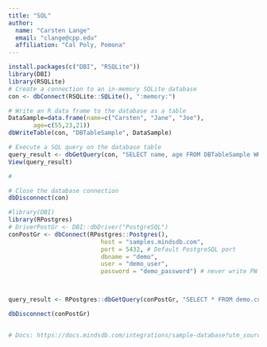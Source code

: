 ```yaml
---
title: "SQL"
author:
  name: "Carsten Lange"
  email: "clange@cpp.edu"
  affiliation: "Cal Poly, Pomona"
---
```


```r
install.packages(c("DBI", "RSQLite"))
library(DBI)
library(RSQLite)
# Create a connection to an in-memory SQLite database
con <- dbConnect(RSQLite::SQLite(), ":memory:")

# Write an R data frame to the database as a table
DataSample=data.frame(name=c("Carsten", "Jane", "Joe"), 
       age=c(55,23,21))
dbWriteTable(con, "DBTableSample", DataSample)

# Execute a SQL query on the database table
query_result <- dbGetQuery(con, "SELECT name, age FROM DBTableSample WHERE age < 30")
View(query_result)

#

# Close the database connection
dbDisconnect(con)
```

```r
#library(DBI)
library(RPostgres)
# DriverPostGr <- DBI::dbDriver("PostgreSQL")
conPostGr <- dbConnect(RPostgres::Postgres(), 
                          host = "samples.mindsdb.com", 
                          port = 5432, # Default PostgreSQL port
                          dbname = "demo", 
                          user = "demo_user", 
                          password = "demo_password") # never write PW into code



query_result <- RPostgres::dbGetQuery(conPostGr, "SELECT * FROM demo.customer_churn")

dbDisconnect(conPostGr)


# Docs: https://docs.mindsdb.com/integrations/sample-database?utm_source=chatgpt.com
```

